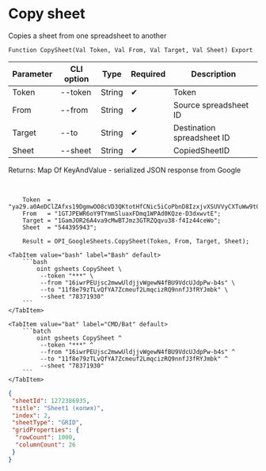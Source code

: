 ﻿---
sidebar_position: 3
---


# Copy sheet
 Copies a sheet from one spreadsheet to another



`Function CopySheet(Val Token, Val From, Val Target, Val Sheet) Export`

  | Parameter | CLI option | Type | Required | Description |
  |-|-|-|-|-|
  | Token | --token | String | &#x2714; | Token |
  | From | --from | String | &#x2714; | Source spreadsheet ID |
  | Target | --to | String | &#x2714; | Destination spreadsheet ID |
  | Sheet | --sheet | String | &#x2714; | CopiedSheetID |

  
  Returns:  Map Of KeyAndValue - serialized JSON response from Google

<br/>




```bsl title="1C:Enterprise/OneScript code example"
    Token  = "ya29.a0AeDClZAfxs19DgmwOO8cVD3QKtotHfCNic5iCoPbnD8IzxjvXSUVVyCXTuWw9t0RG7seizlNqpNWBH7sHrQAyS0SeFgQ6chxYmOYUMDNc...";
    From   = "1GTJPEWR6oY9TYmmSluaxFDmq1WPAd0KQze-D3dxwvtE";
    Target = "1GamJOR26A4va9cMwBTJmz3GTRZQqvu38-f4Iz44ceWo";
    Sheet  = "544395943";

    Result = OPI_GoogleSheets.CopySheet(Token, From, Target, Sheet);
```
 

 <Tabs>
  
    <TabItem value="bash" label="Bash" default>
        ```bash
            oint gsheets CopySheet \
             --token "***" \
             --from "16iwrPEUjsc2mwwUldjjvWgewN4fBU9VdcUJdpPw-b4s" \
             --to "11f8e79zTLvQfYA7Zcmeuf2LmqcizRQ9nnfJ3fRYJmbk" \
             --sheet "78371930"
        ```
    </TabItem>
  
    <TabItem value="bat" label="CMD/Bat" default>
        ```batch
            oint gsheets CopySheet ^
             --token "***" ^
             --from "16iwrPEUjsc2mwwUldjjvWgewN4fBU9VdcUJdpPw-b4s" ^
             --to "11f8e79zTLvQfYA7Zcmeuf2LmqcizRQ9nnfJ3fRYJmbk" ^
             --sheet "78371930"
        ```
    </TabItem>
</Tabs>


```json title="Result"
{
 "sheetId": 1272386935,
 "title": "Sheet1 (копия)",
 "index": 2,
 "sheetType": "GRID",
 "gridProperties": {
  "rowCount": 1000,
  "columnCount": 26
 }
}
```
